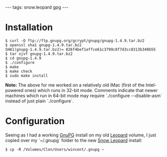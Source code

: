 ---
tags: snow.leopard gpg
---
= Installation =

<pre lang="shell">$ curl -O ftp://ftp.gnupg.org/gcrypt/gnupg/gnupg-1.4.9.tar.bz2
$ openssl sha1 gnupg-1.4.9.tar.bz2 
SHA1(gnupg-1.4.9.tar.bz2)= 826f4bef1effce61c3799c8f7d3cc8313b340b55
$ tar xjvf gnupg-1.4.9.tar.bz2 
$ cd gnupg-1.4.9
$ ./configure 
$ make
$ make check
$ sudo make install</pre>

'''Note:''' The above for me worked on a relatively old iMac (first of the Intel-powered ones) which runs in 32-bit mode. Comments indicate that newer machines which run in 64-bit mode may require `./configure --disable-asm` instead of just plain `./configure`.

= Configuration =

Seeing as I had a working [[GnuPG]] install on my old [[Leopard]] volume, I just copied over my `~/.gnupg` folder to the new [[Snow Leopard]] install:

<pre lang="shell">$ cp -R /Volumes/Clon/Users/wincent/.gnupg ~</pre>
